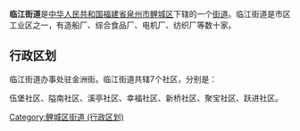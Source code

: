 {{中国乡级行政区
| 行政区全称 = 临江街道
| 景观照片文件名 = 
| 景观照片描述 = 
| 汉语拼音 = Linjiang Jiedao
| 注音符號 = 
| 上级行政区 = [[福建省|福建省]][[泉州市|泉州市]][[鲤城区|鲤城区]]
| 行政区类别 = [[街道_(行政区划)|街道]]
| 行政区划代码 = 350502002
| 地理坐标 = 
| 总面积 = 
| 户籍人口 =
| 户籍人口年份 =
| 常住人口 = 
| 常住人口年份 = 
| 人口密度 =
| 领导人职务1 = 
| 领导人姓名1 = 
| 领导人职务2 = 
| 领导人姓名2 = 
| 行政区划 = 7个[[社区|社区]]
| 官方网站 = [http://www.qzlc.gov.cn/lwcmsapp/view/lj/index.jsp 泉州市鲤城区临江街道办事处]
| 政府驻地 =
| 邮政编码 = 
| 毗邻行政区 = 
| 位置图文件名 = 
| 位置图描述 = 
}}
'''临江街道'''是[[中华人民共和国|中华人民共和国]][[福建省|福建省]][[泉州市|泉州市]][[鲤城区|鲤城区]]下辖的一个[[街道_(行政区划)|街道]]。临江街道是市区工业区之一，有造船厂、综合食品厂、电机厂、纺织厂等数十家。

== 行政区划 ==
临江街道办事处驻金洲街。临江街道共辖7个社区，分别是：

伍堡社区、隘南社区、溪亭社区、幸福社区、新桥社区、聚宝社区、跃进社区。

{{鲤城区行政区划}}
[[Category:鲤城区街道_(行政区划)|Category:鲤城区街道 (行政区划)]]